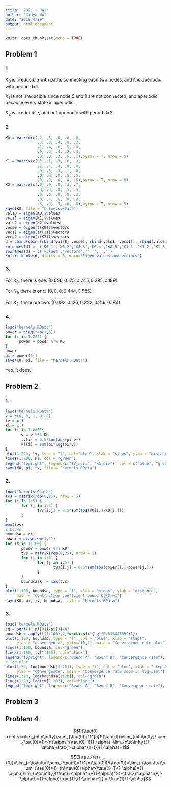 ```yaml
---
title: "202C - HW1"
author: "Jiayu Wu"
date: "2018/4/29"
output: html_document
---
```


```r
knitr::opts_chunk$set(echo = TRUE)
```

## Problem 1

### 1

$K_0$ is irreducible with paths connecting each two nodes, and it is aperiodic with period d=1.

$K_1$ is not irreducible since node 5 and 1 are not connected, and aperiodic because every state is aperiodic.

$K_2$ is irreducible, and not aperiodic with period d=2.

### 2
```r
K0 = matrix(c(.2, .8, .0, .0, .0, 
              .3, .0, .4, .0, .3,
              .1, .4, .0, .5, .0, 
              .0, .0, .4, .2, .4,
              .0, .0, .3, .6, .1),byrow = T, nrow = 5)
K1 = matrix(c(.3, .1, .3, .0, .3,
              .2, .4, .4, .0, .0,
              .0, .6, .3, .1, .0,
              .0, .0, .0, .5, .5,
              .0, .0, .0, .4, .6),byrow = T, nrow = 5)
K2 = matrix(c(.0, .0, .0, .3, .7,
              .0, .0, .0, .5, .5,
              .0, .0, .0, .8, .2,
              .0, .4, .6, .0, .0,
              .5, .0, .5, .0, .0),byrow = T, nrow = 5)
save(K0, file = "kernels.RData")
vals0 = eigen(K0)$values
vals1 = eigen(K1)$values
vals2 = eigen(K2)$values
vecs0 = eigen(t(K0))$vectors
vecs1 = eigen(t(K1))$vectors
vecs2 = eigen(t(K2))$vectors
d = cbind(cbind(rbind(vals0, vecs0), rbind(vals1, vecs1)), rbind(vals2, vecs2))
colnames(d) = c('K0_1','K0_2','K0_3','K0_4','K0_5','K1_1','K1_2','K1_3','K1_4','K1_5','K2_1','K2_2','K2_3','K2_4','K2_5')
rownames(d) = c('values','vectors','','','','')
knitr::kable(d, digits = 3, main="Eigen values and vectors")
```

### 3.

For $K_0$, there is one: $(0.096, 0.175, 0.245, 0.295, 0.189)$

For $K_1$, there is one: $(0, 0, 0, 0.444, 0.556)$

For $K_2$, there are two: $(0.092, 0.126, 0.282, 0.316, 0.184)$

### 4.
```r
load("kernels.RData")
power = diag(rep(1,5))
for (i in 1:200) {
      power = power %*% K0 
}
power
pi = power[1,]
save(K0, pi, file = "kernels.RData")
```
Yes, it does.

## Problem 2

### 1.
```r
load("kernels.RData")
v = c(0, 0, 1, 0, 0)
tv = c()
kl = c()
for (i in 1:200){
       v = v %*% K0
       tv[i] = 0.5*sum(abs(pi-v))
       kl[i] = sum(pi*log(pi/v))
}
plot(1:200, tv, type = "l", col="blue", xlab = "steps", ylab = "distance")
lines(1:200, kl, col = "green")
legend("topright", legend=c("TV_norm", "KL_div"), col = c("blue", "green"), lty = 1)
save(K0, pi, tv, file = "kernels.RData")
```

### 2.
```r
load("kernels.RData")
tvs = matrix(rep(0,25), nrow = 5)
for (i in 1:5) {
       for (j in i:5) {
              tvs[i,j] = 0.5*sum(abs(K0[i,]-K0[j,]))
       }
}
max(tvs)
# bound
boundsa = c()
power = diag(rep(1,5))
for (k in 1:100) {
       power = power %*% K0 
       tvs = matrix(rep(0,25), nrow = 5)
       for (i in 1:5) {
              for (j in i:5) {
                     tvs[i,j] = 0.5*sum(abs(power[i,]-power[j,]))
              }
       }
       boundsa[k] = max(tvs)
}
plot(1:100, boundsa, type = "l", xlab = "steps", ylab = "distance",
     main = "Contraction coeffcient bound C(K0)=1")
save(K0, pi, tv, boundsa,  file = "kernels.RData")
```


### 3.
```r
load("kernels.RData")
sq = sqrt((1-pi[3])/pi[3]/4)
boundsb = apply(t(1:100),2,function(x){sq*(0.61504869^x)})
plot(1:100, boundsb, type = "l", col = "blue", xlab = "steps", 
     ylab = "convergence", ylim=c(0,1), main = "Convergence rate plot")
lines(1:100, boundsa, col="green")
lines(1:100, tv[1:100], col="black")
legend("topright", legend=c("Bound A", "Bound B", "Convergence rate"), col = c("green", "blue", "black"), lty = 1)
# log-plot
plot(1:20, log(boundsb[1:20]), type = "l", col = "blue", xlab = "steps", 
     ylab = "convergence", main = "Convergence rate zoom-in log-plot")
lines(1:20, log(boundsa[1:20]), col="green")
lines(1:20, log(tv[1:20]), col="black")
legend("topright", legend=c("Bound A", "Bound B", "Convergence rate"), col = c("green", "blue", "black"), lty = 1)
```

## Problem 3
\begin{align*}
KL(\pi||v) -KL(\pi||\mu) &= KL(\pi(x)\mu(y)||\pi(y)\mu(x))=\sum_{x}\sum_{y}P(y,x)log\frac{\pi(x)\mu(y)}{\pi(y)v(x)}\\
&= \sum_{x}\sum_{y}P(y,x)log\frac{\mu(y)P(y,x)}{v(x)P(x,y)}  \\
&= \sum_{x}\sum_{y}P(y,x)log\frac{P(y,x)}{Q(y,x)} \\
&= E[KL(P(y, x)||Q(y, x))] \\
\\
\because P(y,x) &= \frac{\pi(x)P(x,y)}{\pi(y)} = \frac{\mu(y)\pi(x)}{v(x)\pi(y)}\\
KL(P(y,x)||P(y,x)) &= \sum_{x}\sum_{y}\frac{\pi(x)P(x,y)}{\pi(y)}log\frac{\pi(x)P(x,y)v(x)\pi(y)}{\pi(y)\mu(y)\pi(x)} \\
&= \sum_{x}\sum_{y}P(y,x)log\frac{P(x,y)v(x)}{\mu(y)} \\
&= \sum_{x}\sum_{y}P(y,x)logQ(y,x) = 0\\
E[KL(P(y, x)||Q(y, x))] &= \sum_{x}\sum_{y}P(y,x)log\frac{P(y,x)}{Q(y,x)}\\
&= \sum_{x}\sum_{y}P(y,x)logP(y,x)-\sum_{x}\sum_{y}P(y,x)logQ(y,x) \\
&= E_{P(y,x)}[logP(y,x)] \geq 0
\end{align*}


## Problem 4
$$P(\tau(0)<\infty)=\lim_{n\to\infty}\sum_{\tau(0)=1}^{n}P(\tau(0))=\lim_{n\to\infty}\sum_{\tau(0)=1}^{n}\alpha^{\tau(0)-1}(1-\alpha)=\lim_{n\to\infty}(1-\alpha)\frac{1-\alpha^{n-1}}{1-\alpha}=1$$

$$E[\tau_{ret}(0)]=\lim_{n\to\infty}\sum_{\tau(0)=1}^{n}\tau(0)P(\tau(0))=\lim_{n\to\infty}\sum_{\tau(0)=1}^{n}\tau(0)\alpha^{\tau(0)-1}(1-\alpha)=(1-\alpha)\lim_{n\to\infty}(\frac{1-\alpha^n}{(1-\alpha)^2}+\frac{n\alpha^n}{1-\alpha})=(1-\alpha)\frac{1}{(1-\alpha)^2} = \frac{1}{1-\alpha}$$
